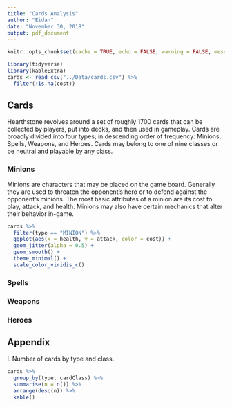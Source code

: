 ```yaml
---
title: "Cards Analysis"
author: "Eidan"
date: "November 30, 2018"
output: pdf_document
---
```


```r
knitr::opts_chunk$set(cache = TRUE, echo = FALSE, warning = FALSE, message = FALSE)
```

```r
library(tidyverse)
library(kableExtra)
cards <- read_csv("../Data/cards.csv") %>%
  filter(!is.na(cost))
```

## Cards

Hearthstone revolves around a set of roughly 1700 cards that can be collected by players, put into decks, and then used in gameplay. Cards are broadly divided into four types; in descending order of frequency: Minions, Spells, Weapons, and Heroes. Cards may belong to one of nine classes or be neutral and playable by any class.

### Minions

Minions are characters that may be placed on the game board. Generally they are used to threaten the opponent's hero or to defend against the opponent's minions. The most basic attributes of a minion are its cost to play, attack, and health. Minions may also have certain mechanics that alter their behavior in-game.


```r
cards %>% 
  filter(type == "MINION") %>%
  ggplot(aes(x = health, y = attack, color = cost)) + 
  geom_jitter(alpha = 0.5) + 
  geom_smooth() +
  theme_minimal() +
  scale_color_viridis_c()
```

### Spells

### Weapons

### Heroes

## Appendix

I. Number of cards by type and class.

```r
cards %>%
  group_by(type, cardClass) %>%
  summarise(n = n()) %>%
  arrange(desc(n)) %>%
  kable()
```

